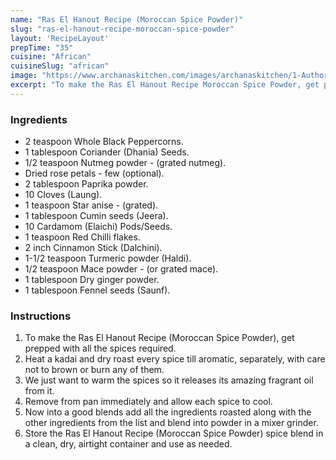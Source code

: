 ---
name: "Ras El Hanout Recipe (Moroccan Spice Powder)"
slug: "ras-el-hanout-recipe-moroccan-spice-powder"
layout: 'RecipeLayout'
prepTime: "35"
cuisine: "African"
cuisineSlug: "african"
image: "https://www.archanaskitchen.com/images/archanaskitchen/1-Author/jyothir/Ras_El_Hanout_Moroccon_Spice_Blend.jpg"
excerpt: "To make the Ras El Hanout Recipe Moroccan Spice Powder, get prepped with all the spices required"
---

### Ingredients

- 2 teaspoon Whole Black Peppercorns.
- 1 tablespoon Coriander (Dhania) Seeds.
- 1/2 teaspoon Nutmeg powder - (grated nutmeg).
- Dried rose petals - few (optional).
- 2 tablespoon Paprika powder.
- 10 Cloves (Laung).
- 1 teaspoon Star anise - (grated).
- 1 tablespoon Cumin seeds (Jeera).
- 10 Cardamom (Elaichi) Pods/Seeds.
- 1 teaspoon Red Chilli flakes.
- 2 inch Cinnamon Stick (Dalchini).
- 1-1/2 teaspoon Turmeric powder (Haldi).
- 1/2 teaspoon Mace powder - (or grated mace).
- 1 tablespoon Dry ginger powder.
- 1 tablespoon Fennel seeds (Saunf).

### Instructions

1. To make the Ras El Hanout Recipe (Moroccan Spice Powder), get prepped with all the spices required.
1. Heat a kadai and dry roast every spice till aromatic, separately, with care not to brown or burn any of them.
1. We just want to warm the spices so it releases its amazing fragrant oil from it.
1. Remove from pan immediately and allow each spice to cool.
1. Now into a good blends add all the ingredients roasted along with the other ingredients from the list and blend into powder in a mixer grinder.
1. Store the Ras El Hanout Recipe (Moroccan Spice Powder) spice blend in a clean, dry, airtight container and use as needed.
